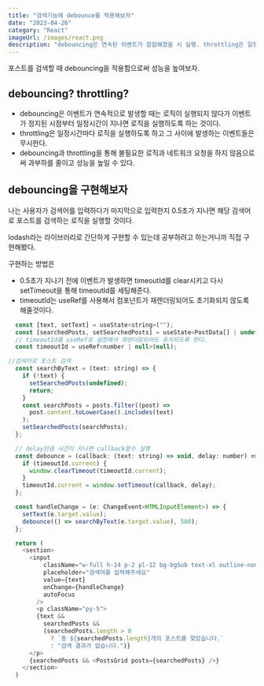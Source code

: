 ```yaml
---
title: "검색기능에 debounce를 적용해보자"
date: "2023-04-26"
category: "React"
imageUrl: /images/react.png
description: "debouncing은 연속된 이벤트가 잠잠해졌을 시 실행. throttling은 일정시간마다 실행"
---
```


포스트를 검색할 때 debouncing을 적용함으로써 성능을 높여보자.

## debouncing? throttling?

- debouncing은 이벤트가 연속적으로 발생할 때는 로직이 실행되지 않다가 이벤트가 정지된 시점부터 일정시간이 지나면 로직을 실행하도록 하는 것이다.
- throttling은 일정시간마다 로직을 실행하도록 하고 그 사이에 발생하는 이벤트들은 무시한다.
- debouncing과 throttling을 통해 불필요한 로직과 네트워크 요청을 하지 않음으로써 과부하를 줄이고 성능을 높일 수 있다.

## debouncing을 구현해보자

나는 사용자가 검색어를 입력하다가 마지막으로 입력한지 0.5초가 지나면 해당 검색어로 포스트를 검색하는 로직을 실행할 것이다.

lodash라는 라이브러리로 간단하게 구현할 수 있는데 공부하려고 하는거니까 직접 구현해봤다.

구현하는 방법은

- 0.5초가 지나기 전에 이벤트가 발생하면 timeoutId를 clear시키고 다시 setTimeout을 통해 timeoutId를 세팅해준다.
- timeoutId는 useRef를 사용해서 컴포넌트가 재렌더링되어도 초기화되지 않도록 해줄것이다.

```js
  const [text, setText] = useState<string>("");
  const [searchedPosts, setSearchedPosts] = useState<PostData[] | undefined>(undefined);
  // timeoutId를 useRef로 설정해서 재렌더링되어도 유지되도록 한다.
  const timeoutId = useRef<number | null>(null);

//검색어로 포스트 검색
  const searchByText = (text: string) => {
    if (!text) {
      setSearchedPosts(undefined);
      return;
    }
    const searchPosts = posts.filter((post) =>
      post.content.toLowerCase().includes(text)
    );
    setSearchedPosts(searchPosts);
  };

  // delay만큼 시간이 지나면 callback함수 실행
  const debounce = (callback: (text: string) => void, delay: number) => {
    if (timeoutId.current) {
      window.clearTimeout(timeoutId.current);
    }
    timeoutId.current = window.setTimeout(callback, delay);
  };

  const handleChange = (e: ChangeEvent<HTMLInputElement>) => {
    setText(e.target.value);
    debounce(() => searchByText(e.target.value), 500);
  };

  return (
    <section>
      <input
          className="w-full h-14 p-2 pl-12 bg-bgSub text-xl outline-none focus:border"
          placeholder="검색어를 입력해주세요"
          value={text}
          onChange={handleChange}
          autoFocus
        />
        <p className="py-5">
        {text &&
          searchedPosts &&
          (searchedPosts.length > 0
            ? `총 ${searchedPosts.length}개의 포스트를 찾았습니다.`
            : "검색 결과가 없습니다.")}
      </p>
      {searchedPosts && <PostsGrid posts={searchedPosts} />}
    </section>
  )
```
